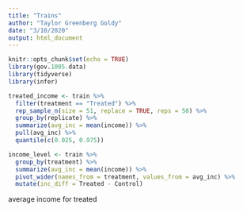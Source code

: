 ```yaml
---
title: "Trains"
author: "Taylor Greenberg Goldy"
date: "3/10/2020"
output: html_document
---
```


```r
knitr::opts_chunk$set(echo = TRUE)
library(gov.1005.data)
library(tidyverse)
library(infer)
```

```r
treated_income <- train %>%
  filter(treatment == "Treated") %>%
  rep_sample_n(size = 51, replace = TRUE, reps = 50) %>%
  group_by(replicate) %>%
  summarize(avg_inc = mean(income)) %>%
  pull(avg_inc) %>%
  quantile(c(0.025, 0.975))

income_level <- train %>%
  group_by(treatment) %>%
  summarize(avg_inc = mean(income)) %>%
  pivot_wider(names_from = treatment, values_from = avg_inc) %>%
  mutate(inc_diff = Treated - Control)

```

average income for treated 
